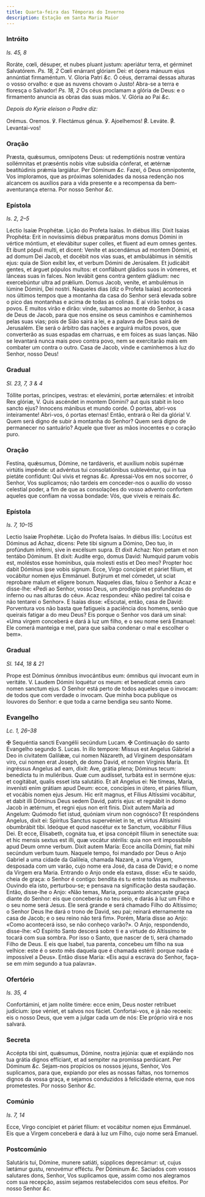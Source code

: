 ```yaml
---
title: Quarta-feira das Têmporas do Inverno
description: Estação em Santa Maria Maior
---
```


### Intróito

_Is. 45, 8_

<div class="grid grid-cols-2 gap-5">
  <span class="text-justify">
    Roráte, cœli, désuper, et nubes pluant justum: aperiátur terra, et gérminet
    Salvatórem. <em>Ps. 18, 2</em> Cœli enárrant glóriam Dei: et ópera mánuum
    ejus annúntiat firmaméntum. V. Gloria Patri <em>&c.</em>
  </span>
  <span class="text-justify">
    Ó céus, derramai dessas alturas o vosso orvalho: e que as nuvens chovam o
    Justo! Abra-se a terra e floresça o Salvador! <em>Ps. 18, 2</em> Os céus
    proclamam a glória de Deus: e o firmamento anuncia as obras das suas mãos.
    V. Glória ao Pai <em>&c.</em>
  </span>
</div>

<em>Depois do Kyrie eleison o Padre diz:</em>

<div class="grid grid-cols-2 gap-5">
  <span class="text-red-500 text-center">Orémus.</span>
  <span class="text-red-500 text-center">Oremos.</span>
  <span class="text-justify">℣. Flectámus génua.</span>
  <span class="text-justify">℣. Ajoelhemos!</span>
  <span class="text-justify">
    <span class="text-red-500">℟.</span> Leváte.
  </span>
  <span class="text-justify">
    <span class="text-red-500">℟.</span> Levantai-vos!
  </span>
</div>

### Oração

<div class="grid grid-cols-2 gap-5">
  <span class="text-justify">
    Præsta, quǽsumus, omnípotens Deus: ut redemptiónis nostræ ventúra
    sollémnitas et præséntis nobis vitæ subsídia cónferat, et ætérnæ
    beatitúdinis prǽmia largiátur. Per Dóminum <em>&c.</em>
  </span>
  <span class="text-justify">
    Fazei, ó Deus omnipotente, Vos imploramos, que as próximas solenidades da
    nossa redenção nos alcancem os auxílios para a vida presente e a recompensa
    da bem-aventurança eterna. Por nosso Senhor <em>&c.</em>
  </span>
</div>

### Epístola

_Is. 2, 2–5_

<div class="grid grid-cols-2 gap-5">
  <span class="text-justify">Léctio Isaíæ Prophétæ.</span>
  <span class="text-justify">Lição do Profeta Isaías.</span>
  <span class="text-justify">
    In diébus illis: Dixit Isaias Prophéta: Erit in novíssimis diébus præparátus
    mons domus Dómini in vértice móntium, et elevábitur super colles, et fluent
    ad eum omnes gentes. Et ibunt pópuli multi, et dicent: Veníte et ascendámus
    ad montem Dómini, et ad domum Dei Jacob, et docébit nos vias suas, et
    ambulábimus in sémitis ejus: quia de Sion exíbit lex, et verbum Dómini de
    Jerúsalem. Et judicábit gentes, et árguet pópulos multos: et conflábunt
    gládios suos in vómeres, et lánceas suas in falces. Non levábit gens contra
    gentem gládium: nec exercebúntur ultra ad prǽlium. Domus Jacob, veníte, et
    ambulémus in lúmine Dómini, Dei nostri.
  </span>
  <span class="text-justify">
    Naqueles dias (diz o Profeta Isaías) acontecerá nos últimos tempos que a
    montanha da casa do Senhor será elevada sobre o pico das montanhas e acima
    de todas as colinas. E aí virão todos os povos. E muitos virão e dirão:
    vinde, subamos ao monte do Senhor, à casa de Deus de Jacob, para que nos
    ensine os seus caminhos e caminhemos pelas suas vias; pois de Sião sairá a
    lei, e a palavra de Deus sairá de Jerusalém. Ele será o árbitro das nações e
    arguirá muitos povos, que converterão as suas espadas em charruas, e em
    foices as suas lanças. Não se levantará nunca mais povo contra povo, nem se
    exercitarão mais em combater um contra o outro. Casa de Jacob, vinde e
    caminhemos à luz do Senhor, nosso Deus!
  </span>
</div>

### Gradual

_Sl. 23, 7, 3 & 4_

<div class="grid grid-cols-2 gap-5">
  <span class="text-justify">
    Tóllite portas, principes, vestras: et elevámini, portæ æternáles: et
    introíbit Rex glóriæ, V. Quis ascéndet in montem Dómini? aut quis stabit in
    loco sancto ejus? Innocens mánibus et mundo corde.
  </span>
  <span class="text-justify">
    Ó portas, abri-vos inteiramente! Abri-vos, ó portas eternas! Então, entrará
    o Rei da glória! V. Quem será digno de subir à montanha do Senhor? Quem será
    digno de permanecer no santuário? Aquele que tiver as mãos inocentes e o
    coração puro.
  </span>
</div>

### Oração

<div class="grid grid-cols-2 gap-5">
  <span class="text-justify">
    Festína, quǽsumus, Dómine, ne tardáveris, et auxílium nobis supérnæ virtútis
    impénde: ut advéntus tui consolatiónibus sublevéntur, qui in tua pietáte
    confídunt: Qui vivis et regnas <em>&c.</em>
  </span>
  <span class="text-justify">
    Apressai-Vos em nos socorrer, ó Senhor, Vos suplicamos; não tardeis em
    conceder-nos o auxílio do vosso celestial poder, a fim de que as consolações
    do vosso advento confortem aqueles que confiam na vossa bondade: Vós, que
    viveis e reinais <em>&c.</em>
  </span>
</div>

### Epístola

_Is. 7, 10–15_

<div class="grid grid-cols-2 gap-5">
  <span class="text-justify">Lectio Isaíæ Prophétæ.</span>
  <span class="text-justify">Lição do Profeta Isaías.</span>
  <span class="text-justify">
    In diébus illis: Locútus est Dóminus ad Achaz, dicens: Pete tibi signum a
    Dómino, Deo tuo, in profúndum inférni, sive in excélsum supra. Et dixit
    Achaz: Non petam et non tentábo Dóminum. Et dixit: Audíte ergo, domus David:
    Numquid parum vobis est, moléstos esse homínibus, quia molesti estis et Deo
    meo? Propter hoc dabit Dóminus ipse vobis signum. Ecce, Virgo concípiet et
    páriet fílium, et vocábitur nomen ejus Emmánuel. Butýrum et mel cómedet, ut
    sciat reprobare malum et elígere bonum.
  </span>
  <span class="text-justify">
    Naqueles dias, falou o Senhor a Acaz e disse-lhe: «Pedi ao Senhor, vosso
    Deus, um prodígio nas profundezas do inferno ou nas alturas do céu». Acaz
    respondeu: «Não pedirei tal coisa e não tentarei o Senhor». E Isaías disse:
    «Escutai, então, casa de David: Porventura vos não basta que fatigueis a
    paciência dos homens, senão que queirais fatigar a do meu Deus? Eis porque o
    Senhor vos dará um sinal: «Uma virgem conceberá e dará à luz um filho, e o
    seu nome será Emanuel: Ele comerá manteiga e mel, para que saiba condenar o
    mal e escolher o bem».
  </span>
</div>

### Gradual

_Sl. 144, 18 & 21_

<div class="grid grid-cols-2 gap-5">
  <span class="text-justify">
    Prope est Dóminus ómnibus invocántibus eum: ómnibus qui ínvocant eum in
    veritáte. V. Laudem Dómini loquétur os meum: et benedícat omnis caro nomen
    sanctum ejus.
  </span>
  <span class="text-justify">
    O Senhor está perto de todos aqueles que o invocam: de todos que com verdade
    o invocam. Que minha boca publique os louvores do Senhor: e que toda a carne
    bendiga seu santo Nome.
  </span>
</div>

### Evangelho

_Lc. 1, 26–38_

<div class="grid grid-cols-2 gap-5">
  <span class="text-justify">
    <span class="text-red-500">&#10016;</span> Sequéntia sancti Evangélii
    secúndum Lucam.
  </span>
  <span class="text-justify">
    <span class="text-red-500">&#10016;</span> Continuação do santo Evangelho
    segundo S. Lucas.
  </span>
  <span class="text-justify">
    In illo tempore: Missus est Angelus Gábriel a Deo in civitatem Galilǽæ, cui
    nomen Názareth, ad Vírginem desponsátam viro, cui nomen erat Joseph, de domo
    David, et nomen Vírginis María. Et ingréssus Angelus ad eam, dixit: Ave,
    grátia plena; Dóminus tecum: benedícta tu in muliéribus. Quæ cum audísset,
    turbáta est in sermóne ejus: et cogitábat, qualis esset ista salutátio. Et
    ait Angelus ei: Ne tímeas, María, invenísti enim grátiam apud Deum: ecce,
    concípies in útero, et páries fílium, et vocábis nomen ejus Jesum. Hic erit
    magnus, et Fílius Altíssimi vocábitur, et dabit illi Dóminus Deus sedem
    David, patris ejus: et regnábit in domo Jacob in ætérnum, et regni ejus non
    erit finis. Dixit autem María ad Angelum: Quómodo fiet istud, quóniam virum
    non cognósco? Et respóndens Angelus, dixit ei: Spíritus Sanctus supervéniet
    in te, et virtus Altíssimi obumbrábit tibi. Ideóque et quod nascétur ex te
    Sanctum, vocábitur Fílius Dei. Et ecce, Elísabeth, cognáta tua, et ipsa
    concépit fílium in senectúte sua: et hic mensis sextus est illi, quæ vocátur
    stérilis: quia non erit impossíbile apud Deum omne verbum. Dixit autem
    María: Ecce ancílla Dómini, fiat mihi secúndum verbum tuum.
  </span>
  <span class="text-justify">
    Naquele tempo, foi mandado por Deus o Anjo Gabriel a uma cidade da Galileia,
    chamada Nazaré, a uma Virgem, desposada com um varão, cujo nome era José, da
    casa de David; e o nome da Virgem era Maria. Entrando o Anjo onde ela
    estava, disse: «Eu te saúdo, cheia de graça: o Senhor é contigo: bendita és
    tu entre todas as mulheres». Ouvindo ela isto, perturbou-se; e pensava na
    significação desta saudação. Então, disse-lhe o Anjo: «Não temas, Maria,
    porquanto alcançaste graça diante do Senhor: eis que conceberás no teu seio,
    e darás à luz um Filho e o seu nome será Jesus. Ele será grande e será
    chamado Filho do Altíssimo; o Senhor Deus lhe dará o trono de David, seu
    pai; reinará eternamente na casa de Jacob; e o seu reino não terá fim».
    Porém, Maria disse ao Anjo: «Como acontecerá isso, se não conheço varão?». O
    Anjo, respondendo, disse-lhe: «O Espírito Santo descerá sobre ti e a virtude
    do Altíssimo te tocará com sua sombra. Por isso o Santo, que nascer de ti,
    será chamado Filho de Deus. E eis que Isabel, tua parenta, concebeu um filho
    na sua velhice: este é o sexto mês daquela que é chamada estéril: porque
    nada é impossível a Deus». Então disse Maria: «Eis aqui a escrava do Senhor,
    faça-se em mim segundo a tua palavra».
  </span>
</div>

### Ofertório

_Is. 35, 4_

<div class="grid grid-cols-2 gap-5">
  <span class="text-justify">
    Confortámini, et jam nolite timére: ecce enim, Deus noster retríbuet
    judícium: ipse véniet, et salvos nos fáciet.
  </span>
  <span class="text-justify">
    Confortai-vos, e já não receeis: eis o nosso Deus, que vem a julgar cada um
    de nós: Ele próprio virá e nos salvará.
  </span>
</div>

### Secreta

<div class="grid grid-cols-2 gap-5">
  <span class="text-justify">
    Accépta tibi sint, quǽsumus, Dómine, nostra jejúnia: quæ et expiándo nos tua
    grátia dignos effíciant, et ad sempiter na promíssa perdúcant. Per Dóminum
    <em>&c.</em>
  </span>
  <span class="text-justify">
    Sejam-nos propícios os nossos jejuns, Senhor, Vos suplicamos, para que,
    expiando por eles as nossas faltas, nos tornemos dignos da vossa graça, e
    sejamos conduzidos à felicidade eterna, que nos prometestes. Por nosso
    Senhor <em>&c.</em>
  </span>
</div>

### Comúnio

_Is. 7, 14_

<div class="grid grid-cols-2 gap-5">
  <span class="text-justify">
    Ecce, Virgo concípiet et páriet fílium: et vocábitur nomen ejus Emmánuel.
  </span>
  <span class="text-justify">
    Eis que a Virgem conceberá e dará à luz um Filho, cujo nome será Emanuel.
  </span>
</div>

### Postcomúnio

<div class="grid grid-cols-2 gap-5">
  <span class="text-justify">
    Salutáris tui, Dómine, munere satiáti, súpplices deprecámur: ut, cujus
    lætámur gustu, renovémur efféctu. Per Dóminum <em>&c.</em>
  </span>
  <span class="text-justify">
    Saciados com vossos salutares dons, Senhor, Vos suplicamos que, assim como
    nos alegramos com sua recepção, assim sejamos restabelecidos com seus
    efeitos. Por nosso Senhor <em>&c.</em>
  </span>
</div>
